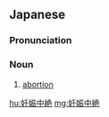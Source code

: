 ==Japanese==
{{ja-kanjitab|にん|しん|ちゅう|ぜつ}}

===Pronunciation===
{{ja-pron|にんしん ちゅうぜつ}}

===Noun===
{{ja-noun|にんしん ちゅうぜつ}}

# [[abortion]] {{gloss|induced abortion}}

[[hu:妊娠中絶]]
[[mg:妊娠中絶]]